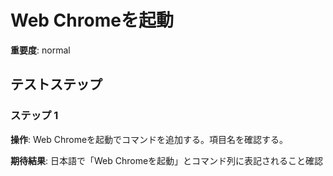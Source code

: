 # Web Chromeを起動

**重要度**: normal

## テストステップ

### ステップ 1

**操作**: Web Chromeを起動でコマンドを追加する。項目名を確認する。

**期待結果**:
日本語で「Web Chromeを起動」とコマンド列に表記されること確認

